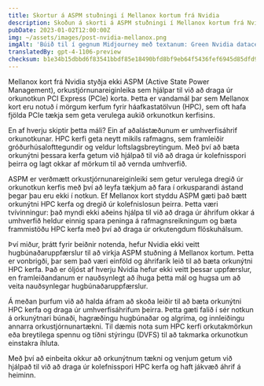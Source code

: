 ```yaml
---
title: Skortur á ASPM stuðningi í Mellanox kortum frá Nvidia
description: Skoðun á skorti á ASPM stuðningi í Mellanox kortum frá Nvidia og áhrifum þess á orkunýtni í kerfum fyrir háafkastatölvunar (HPC).
pubDate: 2023-01-02T12:00:00Z
img: ~/assets/images/post-nvidia-mellanox.png
imgAlt: 'Búið til í gegnum Midjourney með textanum: Green Nvidia datacenter inside a glass biosphere emitting gray gas, impactful, colorful, reallistic, canon lens, high detail --v 4 --ar 3:2'
translatedBy: gpt-4-1106-preview
checksum: b1e34b15dbbd6f83541bbdf85e18490bfd8bf9eb64f5436fef6945d85dfd9b79
---
```


Mellanox kort frá Nvidia styðja ekki ASPM (Active State Power Management), orkustjórnunareiginleika sem hjálpar til við að draga úr orkunotkun PCI Express (PCIe) korta. Þetta er vandamál þar sem Mellanox kort eru notuð í mörgum kerfum fyrir háafkastatölvun (HPC), sem oft hafa fjölda PCIe tækja sem geta verulega aukið orkunotkun kerfisins.

En af hverju skiptir þetta máli? Ein af aðalástæðunum er umhverfisáhrif orkunotkunar. HPC kerfi geta neytt mikils rafmagns, sem framleiðir gróðurhúsalofttegundir og veldur loftslagsbreytingum. Með því að bæta orkunýtni þessara kerfa getum við hjálpað til við að draga úr kolefnisspori þeirra og lagt okkar af mörkum til að vernda umhverfið.

ASPM er verðmætt orkustjórnunareiginleiki sem getur verulega dregið úr orkunotkun kerfis með því að leyfa tækjum að fara í orkusparandi ástand þegar þau eru ekki í notkun. Ef Mellanox kort styddu ASPM gæti það bætt orkunýtni HPC kerfa og dregið úr kolefnislosun þeirra. Þetta væri tvívinningur: það myndi ekki aðeins hjálpa til við að draga úr áhrifum okkar á umhverfið heldur einnig spara peninga á rafmagnsreikningum og bæta frammistöðu HPC kerfa með því að draga úr orkutengdum flöskuhálsum.

Því miður, þrátt fyrir beiðnir notenda, hefur Nvidia ekki veitt hugbúnaðaruppfærslur til að virkja ASPM stuðning á Mellanox kortum. Þetta er vonbrigði, þar sem það væri einföld og áhrifarík leið til að bæta orkunýtni HPC kerfa. Það er óljóst af hverju Nvidia hefur ekki veitt þessar uppfærslur, en framleiðandanum er nauðsynlegt að íhuga þetta mál og hugsa um að veita nauðsynlegar hugbúnaðaruppfærslur.

Á meðan þurfum við að halda áfram að skoða leiðir til að bæta orkunýtni HPC kerfa og draga úr umhverfisáhrifum þeirra. Þetta gæti falið í sér notkun á orkunýtnari búnaði, hagræðingu hugbúnaðar og algríma, og innleiðingu annarra orkustjórnunartækni. Til dæmis nota sum HPC kerfi orkutakmörkun eða breytilega spennu og tíðni stýringu (DVFS) til að takmarka orkunotkun einstakra íhluta.

Með því að einbeita okkur að orkunýtnum tækni og venjum getum við hjálpað til við að draga úr kolefnisspori HPC kerfa og haft jákvæð áhrif á heiminn.
